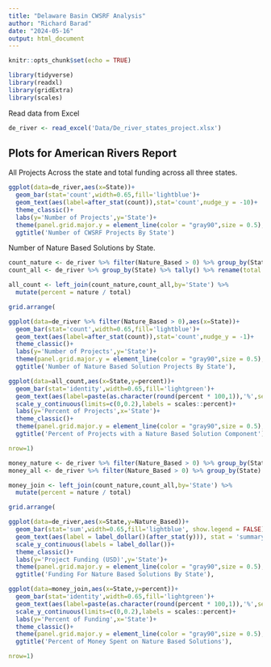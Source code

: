```yaml
---
title: "Delaware Basin CWSRF Analysis"
author: "Richard Barad"
date: "2024-05-16"
output: html_document
---
```


```r
knitr::opts_chunk$set(echo = TRUE)

library(tidyverse)
library(readxl)
library(gridExtra)
library(scales)

```

Read data from Excel

```r

de_river <- read_excel('Data/De_river_states_project.xlsx')
```

## Plots for American Rivers Report

All Projects Across the state and total funding across all three states.

``` r

ggplot(data=de_river,aes(x=State))+
  geom_bar(stat='count',width=0.65,fill='lightblue')+
  geom_text(aes(label=after_stat(count)),stat='count',nudge_y = -10)+
  theme_classic()+
  labs(y='Number of Projects',y='State')+
  theme(panel.grid.major.y = element_line(color = "gray90",size = 0.5),plot.title = element_text(hjust = 0.5))+
  ggtitle('Number of CWSRF Projects By State')

```

Number of Nature Based Solutions by State.

```r

count_nature <- de_river %>% filter(Nature_Based > 0) %>% group_by(State) %>% tally() %>% rename(nature = n)
count_all <- de_river %>% group_by(State) %>% tally() %>% rename(total = n)

all_count <- left_join(count_nature,count_all,by='State') %>%
  mutate(percent = nature / total)

grid.arrange(

ggplot(data=de_river %>% filter(Nature_Based > 0),aes(x=State))+
  geom_bar(stat='count',width=0.65,fill='lightblue')+
  geom_text(aes(label=after_stat(count)),stat='count',nudge_y = -1)+
  theme_classic()+
  labs(y='Number of Projects',y='State')+
  theme(panel.grid.major.y = element_line(color = "gray90",size = 0.5),plot.title = element_text(hjust = 0.5))+
  ggtitle('Number of Nature Based Solution Projects By State'),

ggplot(data=all_count,aes(x=State,y=percent))+
  geom_bar(stat='identity',width=0.65,fill='lightgreen')+
  geom_text(aes(label=paste(as.character(round(percent * 100,1)),'%',setp='')),stat='identity',nudge_y = -0.01)+
  scale_y_continuous(limits=c(0,0.2),labels = scales::percent)+
  labs(y='Percent of Projects',x='State')+
  theme_classic()+
  theme(panel.grid.major.y = element_line(color = "gray90",size = 0.5),plot.title = element_text(hjust = 0.5))+
  ggtitle('Percent of Projects with a Nature Based Solution Component'),

nrow=1)

```

```r

money_nature <- de_river %>% filter(Nature_Based > 0) %>% group_by(State) %>% summarize(nature = sum(Nature_Based))
money_all <- de_river %>% filter(Nature_Based > 0) %>% group_by(State) %>% summarize(total = sum(Current_Agreement_Amount))

money_join <- left_join(count_nature,count_all,by='State') %>%
  mutate(percent = nature / total)

grid.arrange(

ggplot(data=de_river,aes(x=State,y=Nature_Based))+
  geom_bar(stat='sum',width=0.65,fill='lightblue', show.legend = FALSE)+
  geom_text(aes(label = label_dollar()(after_stat(y))), stat = 'summary', fun = 'sum', nudge_y = 5000000)+
  scale_y_continuous(labels = label_dollar())+
  theme_classic()+
  labs(y='Project Funding (USD)',y='State')+
  theme(panel.grid.major.y = element_line(color = "gray90",size = 0.5),plot.title = element_text(hjust = 0.5))+
  ggtitle('Funding For Nature Based Solutions By State'),

ggplot(data=money_join,aes(x=State,y=percent))+
  geom_bar(stat='identity',width=0.65,fill='lightgreen')+
  geom_text(aes(label=paste(as.character(round(percent * 100,1)),'%',setp='')),stat='identity',nudge_y = -0.01)+
  scale_y_continuous(limits=c(0,0.2),labels = scales::percent)+
  labs(y='Percent of Funding',x='State')+
  theme_classic()+
  theme(panel.grid.major.y = element_line(color = "gray90",size = 0.5),plot.title = element_text(hjust = 0.5))+
  ggtitle('Percent of Money Spent on Nature Based Solutions'),

nrow=1)

```
